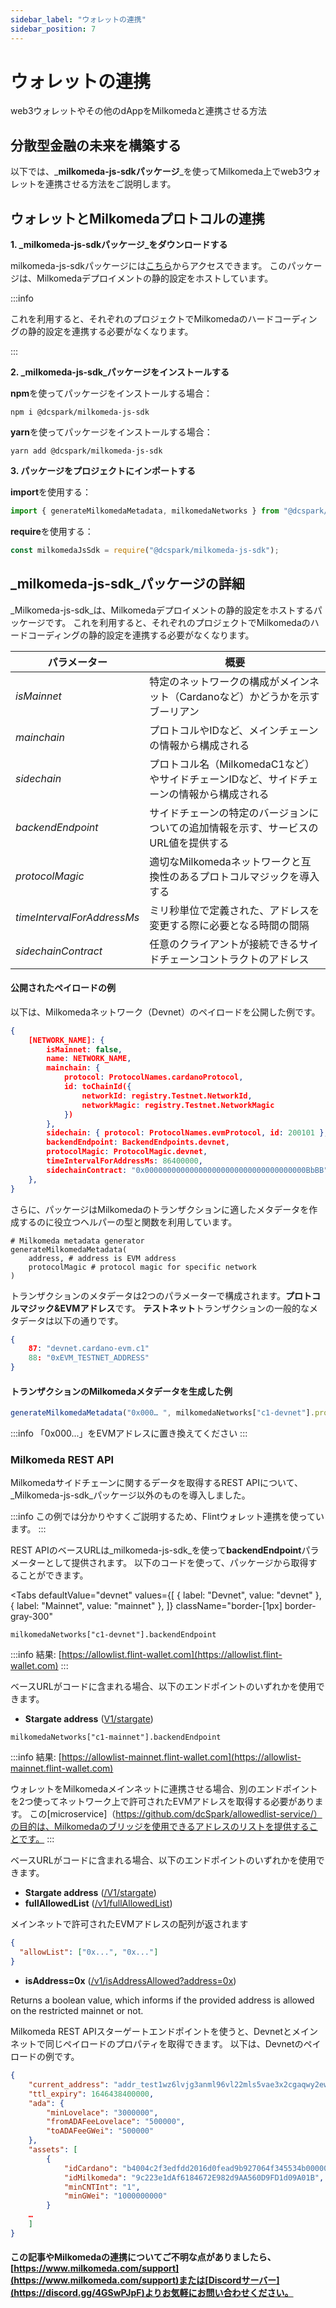```yaml
---
sidebar_label: "ウォレットの連携"
sidebar_position: 7
---
```



# ウォレットの連携

web3ウォレットやその他のdAppをMilkomedaと連携させる方法

## 分散型金融の未来を構築する

以下では、_**milkomeda-js-sdkパッケージ**_を使ってMilkomeda上でweb3ウォレットを連携させる方法をご説明します。

## ウォレットとMilkomedaプロトコルの連携

**1. _milkomeda-js-sdkパッケージ_をダウンロードする**

milkomeda-js-sdkパッケージには[こちら](https://www.npmjs.com/package/@dcspark/milkomeda-js-sdk)からアクセスできます。 このパッケージは、Milkomedaデプロイメントの静的設定をホストしています。

:::info

これを利用すると、それぞれのプロジェクトでMilkomedaのハードコーディングの静的設定を連携する必要がなくなります。

:::

**2. _milkomeda-js-sdk_パッケージをインストールする**

**npm**を使ってパッケージをインストールする場合：

```shell
npm i @dcspark/milkomeda-js-sdk
```

**yarn**を使ってパッケージをインストールする場合：

```shell
yarn add @dcspark/milkomeda-js-sdk
```

**3. パッケージをプロジェクトにインポートする**

**import**を使用する：

```js
import { generateMilkomedaMetadata, milkomedaNetworks } from "@dcspark/milkomeda-js-sdk";
```

**require**を使用する：

```js
const milkomedaJsSdk = require("@dcspark/milkomeda-js-sdk");
```

## _milkomeda-js-sdk_パッケージの詳細

_Milkomeda-js-sdk_は、Milkomedaデプロイメントの静的設定をホストするパッケージです。 これを利用すると、それぞれのプロジェクトでMilkomedaのハードコーディングの静的設定を連携する必要がなくなります。

| パラメーター                     | 概要                                                  |
| -------------------------- | --------------------------------------------------- |
| _isMainnet_                | 特定のネットワークの構成がメインネット（Cardanoなど）かどうかを示すブーリアン          |
| _mainchain_                | プロトコルやIDなど、メインチェーンの情報から構成される                        |
| _sidechain_                | プロトコル名（MilkomedaC1など）やサイドチェーンIDなど、サイドチェーンの情報から構成される |
| _backendEndpoint_          | サイドチェーンの特定のバージョンについての追加情報を示す、サービスのURL値を提供する         |
| _protocolMagic_            | 適切なMilkomedaネットワークと互換性のあるプロトコルマジックを導入する             |
| _timeIntervalForAddressMs_ | ミリ秒単位で定義された、アドレスを変更する際に必要となる時間の間隔                   |
| _sidechainContract_        | 任意のクライアントが接続できるサイドチェーンコントラクトのアドレス                   |

#### 公開されたペイロードの例

以下は、Milkomedaネットワーク（Devnet）のペイロードを公開した例です。

```json
{
    [NETWORK_NAME]: {
        isMainnet: false,
        name: NETWORK_NAME,
        mainchain: {
            protocol: ProtocolNames.cardanoProtocol,
            id: toChainId({
                networkId: registry.Testnet.NetworkId,
                networkMagic: registry.Testnet.NetworkMagic
            })
        },
        sidechain: { protocol: ProtocolNames.evmProtocol, id: 200101 },
        backendEndpoint: BackendEndpoints.devnet,
        protocolMagic: ProtocolMagic.devnet,
        timeIntervalForAddressMs: 86400000,
        sidechainContract: "0x000000000000000000000000000000000000BbBB"
    },
}
```

さらに、パッケージはMilkomedaのトランザクションに適したメタデータを作成するのに役立つヘルパーの型と関数を利用しています。

```shell
# Milkomeda metadata generator
generateMilkomedaMetadata(
    address, # address is EVM address
    protocolMagic # protocol magic for specific network
)
```

トランザクションのメタデータは2つのパラメーターで構成されます。**プロトコルマジック&EVMアドレス**です。 **テストネット**トランザクションの一般的なメタデータは以下の通りです。

```json
{
    87: "devnet.cardano-evm.c1"
    88: "0xEVM_TESTNET_ADDRESS"
}
```

#### トランザクションのMilkomedaメタデータを生成した例

```js
generateMilkomedaMetadata("0x000… ", milkomedaNetworks["c1-devnet"].protocolMagic);
```

:::info
「0x000...」をEVMアドレスに置き換えてください
:::

### Milkomeda REST API

Milkomedaサイドチェーンに関するデータを取得するREST APIについて、_Milkomeda-js-sdk_パッケージ以外のものを導入しました。

:::info
この例では分かりやすくご説明するため、Flintウォレット連携を使っています。
:::

REST APIのベースURLは_milkomeda-js-sdk_を使って**backendEndpoint**パラメーターとして提供されます。 以下のコードを使って、パッケージから取得することができます。

<Tabs
  defaultValue="devnet"
  values={[
    { label: "Devnet", value: "devnet" },
 { label: "Mainnet", value: "mainnet" },
 ]}
 className="border-[1px] border-gray-300"
>
<TabItem value="devnet">

```
milkomedaNetworks["c1-devnet"].backendEndpoint
```

:::info
結果: [https://allowlist.flint-wallet.com](https://allowlist.flint-wallet.com)
:::

ベースURLがコードに含まれる場合、以下のエンドポイントのいずれかを使用できます。

- **Stargate address** ([V1/stargate](https://allowlist.flint-wallet.com/v1/stargate))

</TabItem>

<TabItem value="mainnet">

```
milkomedaNetworks["c1-mainnet"].backendEndpoint
```

:::info
結果: [https://allowlist-mainnet.flint-wallet.com](https://allowlist-mainnet.flint-wallet.com)

ウォレットをMilkomedaメインネットに連携させる場合、別のエンドポイントを2つ使ってネットワーク上で許可されたEVMアドレスを取得する必要があります。 この[microservice]（https://github.com/dcSpark/allowedlist-service/）の目的は、Milkomedaのブリッジを使用できるアドレスのリストを提供することです。
:::

ベースURLがコードに含まれる場合、以下のエンドポイントのいずれかを使用できます。

- **Stargate address** ([/V1/stargate](https://allowlist-mainnet.flint-wallet.com/v1/stargate))
- **fullAllowedList** ([/v1/fullAllowedList](https://allowlist-mainnet.flint-wallet.com/v1/fullAllowedList))

メインネットで許可されたEVMアドレスの配列が返されます

```json
{
  "allowList": ["0x...", "0x..."]
}
```

- **isAddress=0x** ([/v1/isAddressAllowed?address=0x](https://allowlist-mainnet.flint-wallet.com/v1/isAddressAllowed?address=0x))

Returns a boolean value, which informs if the provided address is allowed on the restricted mainnet or not.

</TabItem>

</Tabs>

Milkomeda REST APIスターゲートエンドポイントを使うと、Devnetとメインネットで同じペイロードのプロパティを取得できます。 以下は、Devnetのペイロードの例です。&#x20;

```json
{
    "current_address": "addr_test1wz6lvjg3anml96vl22mls5vae3x2cgaqwy2ewp5gj3fcxdcw652wz",
    "ttl_expiry": 1646438400000,
    "ada": {
        "minLovelace": "3000000",
        "fromADAFeeLovelace": "500000",
        "toADAFeeGWei": "500000"
    },
    "assets": [
        {
            "idCardano": "b4004c2f3edfdd2016d0fead9b927064f345534b000000000000000000000000",
            "idMilkomeda": "9c223e1dAf6184672E982d9AA560D9FD1d09A01B",
            "minCNTInt": "1",
            "minGWei": "1000000000"
        }
    …
    ]
}
```

#### この記事やMilkomedaの連携についてご不明な点がありましたら、[https://www.milkomeda.com/support](https://www.milkomeda.com/support)または[Discordサーバー](https://discord.gg/4GSwPJpF)よりお気軽にお問い合わせください。
